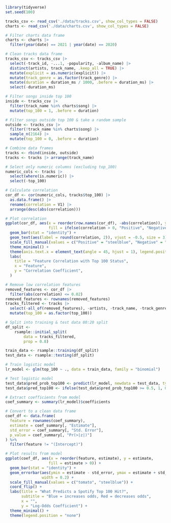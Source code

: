
```r
library(tidyverse)
set.seed(100)
```

```r
tracks_csv <- read_csv('./data/tracks.csv', show_col_types = FALSE)
charts <- read_csv('./data/charts.csv', show_col_types = FALSE)
```

```r
# Filter charts data frame
charts <- charts |>
  filter(year(date) == 2021 | year(date) == 2020)

# Clean tracks data frame
tracks_csv <- tracks_csv |>
  select(-track_id, -...1, -popularity, -album_name) |>
  distinct(artists, track_name, .keep_all = TRUE) |>
  mutate(explicit = as.numeric(explicit)) |>
  mutate(track_genre = as.factor(track_genre)) |>
  mutate(duration = duration_ms / 1000, .before = duration_ms) |>
  select(-duration_ms)
```

```r
# Filter songs inside top 100
inside <- tracks_csv |>
  filter(track_name %in% charts$song) |>
  mutate(top_100 = 1, .before = duration)

# Filter songs outside top 100 & take a random sample
outside <- tracks_csv |>
  filter(!track_name %in% charts$song) |>
  sample_n(2164) |>
  mutate(top_100 = 0, .before = duration)

# Combine data frames
tracks <- rbind(inside, outside)
tracks <- tracks |> arrange(track_name)
```

```r
# Select only numeric columns (excluding top_100)
numeric_cols <- tracks |> 
  select(where(is.numeric)) |> 
  select(-top_100)

# Calculate correlation
cor_df <- cor(numeric_cols, tracks$top_100) |>
  as.data.frame() |>
  rename(correlation = V1) |>
  arrange(desc(abs(correlation)))
```

```r
# Plot correlation
ggplot(cor_df, aes(x = reorder(row.names(cor_df), -abs(correlation)), y = correlation, 
                   fill = ifelse(correlation > 0, "Positive", "Negative"))) +
  geom_bar(stat = "identity") +
  geom_text(aes(label = round(correlation, 2)), vjust = -0.5, size = 3) +  # Add values on bars
  scale_fill_manual(values = c("Positive" = "steelblue", "Negative" = "tomato")) +
  theme_minimal() +
  theme(axis.text.x = element_text(angle = 45, hjust = 1), legend.position = "none") +
  labs(
    title = "Feature Correlation with Top 100 Status",
    x = "Feature",
    y = "Correlation Coefficient",
  )
```

```r
# Remove low correlation features
removed_features <- cor_df |> 
  filter(abs(correlation) <= 0.02)
removed_features <- rownames(removed_features)
tracks_filtered <- tracks |>
  select(-all_of(removed_features), -artists, -track_name, -track_genre, -energy) |>
  mutate(top_100 = as.factor(top_100))
```

```r
# Split into training & test data 80:20 split
df_split <- 
    rsample::initial_split(
        data = tracks_filtered, 
        prop = 0.8)

train_data <- rsample::training(df_split)
test_data <- rsample::testing(df_split)
```

```r
# Train logistic model
lr_model <- glm(top_100 ~ ., data = train_data, family = "binomial")
```

```r
# Test logistic model
test_data$pred_prob_top100 <- predict(lr_model, newdata = test_data, type = "response")
test_data$pred_top100 <- ifelse(test_data$pred_prob_top100 >= 0.5, 1, 0)
```

```r
# Extract coefficients from model
coef_summary <- summary(lr_model)$coefficients

# Convert to a clean data frame
coef_df <- data.frame(
  feature = rownames(coef_summary),
  estimate = coef_summary[, "Estimate"],
  std_error = coef_summary[, "Std. Error"],
  p_value = coef_summary[, "Pr(>|z|)"]
) %>% 
  filter(feature != "(Intercept)")
```

```r
# Plot results from model
ggplot(coef_df, aes(x = reorder(feature, estimate), y = estimate, 
                   fill = estimate > 0)) +
  geom_bar(stat = "identity") +
  geom_errorbar(aes(ymin = estimate - std_error, ymax = estimate + std_error),
                width = 0.2) +
  scale_fill_manual(values = c("tomato", "steelblue")) +
  coord_flip() +
  labs(title = "What Predicts a Spotify Top 100 Hit?",
       subtitle = "Blue = increases odds, Red = decreases odds",
       x = "",
       y = "Log-Odds Coefficient") +
  theme_minimal() +
  theme(legend.position = "none")
```
```r

```

